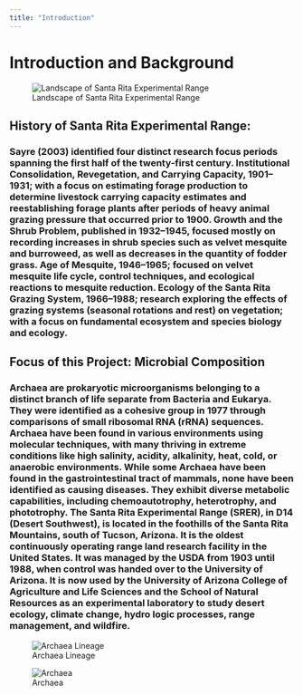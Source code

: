 ```yaml
---
title: "Introduction"
---
```


# Introduction and Background

![Landscape of Santa Rita Experimental Range](images/landscape%20SRER.png)

## History of Santa Rita Experimental Range:

### Sayre (2003) identified four distinct research focus periods spanning the first half of the twenty-first century. Institutional Consolidation, Revegetation, and Carrying Capacity, 1901–1931; with a focus on estimating forage production to determine livestock carrying capacity estimates and reestablishing forage plants after periods of heavy animal grazing pressure that occurred prior to 1900. Growth and the Shrub Problem, published in 1932–1945, focused mostly on recording increases in shrub species such as velvet mesquite and burroweed, as well as decreases in the quantity of fodder grass. Age of Mesquite, 1946–1965; focused on velvet mesquite life cycle, control techniques, and ecological reactions to mesquite reduction. Ecology of the Santa Rita Grazing System, 1966–1988; research exploring the effects of grazing systems (seasonal rotations and rest) on vegetation; with a focus on fundamental ecosystem and species biology and ecology.

## Focus of this Project: Microbial Composition

### Archaea are prokaryotic microorganisms belonging to a distinct branch of life separate from Bacteria and Eukarya. They were identified as a cohesive group in 1977 through comparisons of small ribosomal RNA (rRNA) sequences. Archaea have been found in various environments using molecular techniques, with many thriving in extreme conditions like high salinity, acidity, alkalinity, heat, cold, or anaerobic environments. While some Archaea have been found in the gastrointestinal tract of mammals, none have been identified as causing diseases. They exhibit diverse metabolic capabilities, including chemoautotrophy, heterotrophy, and phototrophy. The Santa Rita Experimental Range (SRER), in D14 (Desert Southwest), is located in the foothills of the Santa Rita Mountains, south of Tucson, Arizona. It is the oldest continuously operating range land research facility in the United States. It was managed by the USDA from 1903 until 1988, when control was handed over to the University of Arizona. It is now used by the University of Arizona College of Agriculture and Life Sciences and the School of Natural Resources as an experimental laboratory to study desert ecology, climate change, hydro logic processes, range management, and wildfire.

![Archaea Lineage](images/AA.png)

![Archaea](images/A.png)
